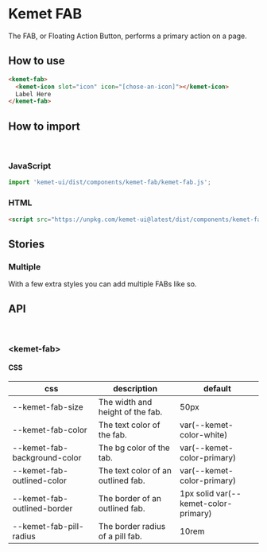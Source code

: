 
<Meta title="Components/FAB" component="kemet-fab" />

# Kemet FAB

The FAB, or Floating Action Button, performs a primary action on a page.


## How to use

```html
<kemet-fab>
  <kemet-icon slot="icon" icon="[chose-an-icon]"></kemet-icon>
  Label Here
</kemet-fab>
```

## How to import

<br />

### JavaScript
```javascript
import 'kemet-ui/dist/components/kemet-fab/kemet-fab.js';
```

### HTML
```html
<script src="https://unpkg.com/kemet-ui@latest/dist/components/kemet-fab/kemet-fab.js" type="module"></script>
```

## Stories

<Canvas>
  <Story name="Standard" story={stories.Standard} />
</Canvas>

<ArgsTable story="Standard" />

### Multiple

With a few extra styles you can add multiple FABs like so.

<Canvas>
  <Story name="Multiple" story={stories.Multiple} inline={false} height={200} />
</Canvas>

<ArgsTable story="Multiple" />


## API

<br />

### &lt;kemet-fab&gt;
<ArgsTable of="kemet-fab" />

#### CSS

| css                          | description                        | default                              |
| ---------------------------- | ---------------------------------- | ------------------------------------ |
| --kemet-fab-size             | The width and height of the fab.   | 50px                                 |
| --kemet-fab-color            | The text color of the fab.         | var(--kemet-color-white)             |
| --kemet-fab-background-color | The bg color of the tab.           | var(--kemet-color-primary)           |
| --kemet-fab-outlined-color   | The text color of an outlined fab. | var(--kemet-color-primary)           |
| --kemet-fab-outlined-border  | The border of an outlined fab.     | 1px solid var(--kemet-color-primary) |
| --kemet-fab-pill-radius      | The border radius of a pill fab.   | 10rem                                |

